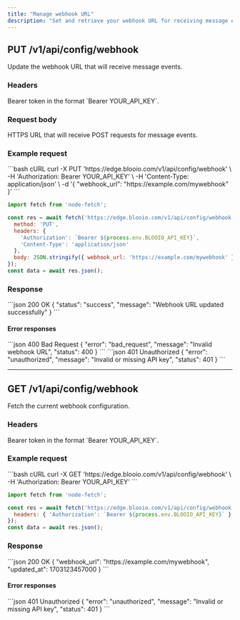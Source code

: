 ```yaml
---
title: "Manage webhook URL"
description: "Set and retrieve your webhook URL for receiving message event notifications."
---
```


## PUT /v1/api/config/webhook

Update the webhook URL that will receive message events.

### Headers

<ParamField header="Authorization" type="string" required>
Bearer token in the format `Bearer YOUR_API_KEY`.
</ParamField>

### Request body

<ParamField body="webhook_url" type="string" required>
HTTPS URL that will receive POST requests for message events.
</ParamField>

### Example request

<RequestExample>
```bash cURL
curl -X PUT 'https://edge.blooio.com/v1/api/config/webhook' \
  -H 'Authorization: Bearer YOUR_API_KEY' \
  -H 'Content-Type: application/json' \
  -d '{ "webhook_url": "https://example.com/mywebhook" }'
```

```javascript Node.js
import fetch from 'node-fetch';

const res = await fetch('https://edge.blooio.com/v1/api/config/webhook', {
  method: 'PUT',
  headers: {
    'Authorization': `Bearer ${process.env.BLOOIO_API_KEY}`,
    'Content-Type': 'application/json'
  },
  body: JSON.stringify({ webhook_url: 'https://example.com/mywebhook' })
});
const data = await res.json();
```
</RequestExample>

### Response

<ResponseExample>
```json 200 OK
{ "status": "success", "message": "Webhook URL updated successfully" }
```
</ResponseExample>

#### Error responses

<ResponseExample>
```json 400 Bad Request
{ "error": "bad_request", "message": "Invalid webhook URL", "status": 400 }
```
</ResponseExample>

<ResponseExample>
```json 401 Unauthorized
{ "error": "unauthorized", "message": "Invalid or missing API key", "status": 401 }
```
</ResponseExample>

---

## GET /v1/api/config/webhook

Fetch the current webhook configuration.

### Headers

<ParamField header="Authorization" type="string" required>
Bearer token in the format `Bearer YOUR_API_KEY`.
</ParamField>

### Example request

<RequestExample>
```bash cURL
curl -X GET 'https://edge.blooio.com/v1/api/config/webhook' \
  -H 'Authorization: Bearer YOUR_API_KEY'
```

```javascript Node.js
import fetch from 'node-fetch';

const res = await fetch('https://edge.blooio.com/v1/api/config/webhook', {
  headers: { 'Authorization': `Bearer ${process.env.BLOOIO_API_KEY}` }
});
const data = await res.json();
```
</RequestExample>

### Response

<ResponseExample>
```json 200 OK
{
  "webhook_url": "https://example.com/mywebhook",
  "updated_at": 1703123457000
}
```
</ResponseExample>

#### Error responses

<ResponseExample>
```json 401 Unauthorized
{ "error": "unauthorized", "message": "Invalid or missing API key", "status": 401 }
```
</ResponseExample>


